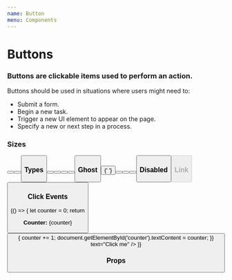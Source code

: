 ```yaml
---
name: Button
menu: Components
---
```


# Buttons

### Buttons are clickable items used to perform an action.

Buttons should be used in situations where users might need to:

* Submit a form.
* Begin a new task.
* Trigger a new UI element to appear on the page.
* Specify a new or next step in a process.




### Sizes

<Playground>
    <p>
        <Button type="primary" size="small" text="Small" />
        <Button type="primary" text="Default" />
        <Button type="primary" size="large" text="Large" />
    </p>    
</Playground>

### Types

<Playground>
    <p>
        <Button text="Default" />
        <Button type="primary" text="Primary" />
        <Button type="success" text="Success" />
        <Button type="warning" text="Warning" />
        <Button type="danger" text="Danger" />
    </p>
</Playground>

### Ghost

<Playground>
    <p>
        <Button ghost text="Default Ghost" />{' '}
        <Button ghost type="primary" text="Primary Ghost" />
        <Button ghost type="success" text="Success Ghost" />
        <Button ghost type="warning" text="Warning Ghost" />
        <Button ghost type="danger" text="Danger Ghost" />
    </p>
</Playground>

### Disabled

<Playground>
    <p>
        <Button disabled type="primary" text="Disabled" />
    </p>
</Playground>

### Link

<Playground>
    <p>
        <Button type="link" text="Link"/>
    </p>
</Playground>

### Click Events

<Playground>
  {() => {
    let counter = 0;
    return <div>
      <p><strong>Counter: </strong> <span id="counter">{counter}</span></p>
      <Button
        handleClick={() => {
          counter += 1;
          document.getElementById('counter').textContent = counter;
        }}
        text="Click me" />
    </div>
  }}
</Playground>

### Props

